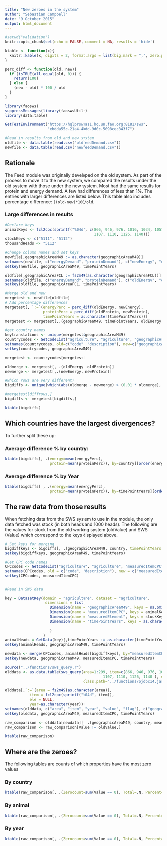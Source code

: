 ```yaml
---
title: "New zeroes in the system"
author: "Sebastian Campbell"
date: "9 October 2015"
output: html_document
---
```


```r
#setwd("validation")
knitr::opts_chunk$set(echo = FALSE, comment = NA, results = 'hide')

ktable <- function(x){
  knitr::kable(x, digits = 2, format.args = list(big.mark = ",", zero.print = ".", scientific=FALSE))
}

perc_diff <- function(old, new){
  if (isTRUE(all.equal(old, 0))) {
    return(100)
  } else {
    (new - old) * 100 / old
  }
}

```

```r
library(faosws)
suppressMessages(library(faoswsUtil))
library(data.table)

GetTestEnvironment("https://hqlprswsas1.hq.un.fao.org:8181/sws", 
                   "ebdda55c-21a4-4bdd-9d0c-5098cec843f7")

#Read in results from old and new system
oldfile <- data.table(read.csv("oldfeedDemand.csv"))
newfile <- data.table(read.csv("newfeedDemand.csv"))

```


## Rationale

The Feed module was originally developed on the old system. As part of the process to move it to the new system, we compared the results under the old system with those under the new system. Most had the same results for protein and energy demand. A few had differences of less than 1%. The entries with larger differences are listed below. This table also includes percentage difference: `((old-new)*100/old`.

### Large differences in results

```r
#Declare keys
animalKeys <- fcl2cpc(sprintf("%04d", c(866, 946, 976, 1016, 1034, 1057, 1068, 1072, 1079, 1096,
                                        1107, 1110, 1126, 1140)))
stockKeys <- c("5111", "5112")
thousandHeads <- "5112"

```

```r
#Change column names and set keys
newfile[,geographicAreaM49 := as.character(geographicAreaM49)]
setnames(newfile, c("energyDemand", "proteinDemand"), c("newEnergy", "newProtein"))
setkey(newfile, geographicAreaM49, timePointYears)

oldfile[,geographicAreaFCL := fs2m49(as.character(geographicAreaFCL))]
setnames(oldfile, c("energyDemand", "proteinDemand"), c("oldEnergy", "oldProtein"))
setkey(oldfile, geographicAreaFCL, timePointYears)

#Merge old and new
mergetest <- newfile[oldfile]
# Add percentage differences
mergetest[, `:=`(energyPerc = perc_diff(oldEnergy, newEnergy),
                 proteinPerc = perc_diff(oldProtein, newProtein),
                 timePointYears = as.character(timePointYears))]
mergetest <- mergetest[,.(geographicAreaM49, timePointYears, oldEnergy, newEnergy,energyPerc, oldProtein, newProtein, proteinPerc)]

#get country names
keytranslations <- unique(mergetest$geographicAreaM49)
countrycodes <- GetCodeList("agriculture", "agriculture", "geographicAreaM49", keytranslations[!keytranslations %in% "532"])[,.(code, description)]
setnames(countrycodes, old=c("code", "description"), new=c("geographicAreaM49", "country"))
setkey(countrycodes, geographicAreaM49)

mergetest <- countrycodes[mergetest]

oldmerge <- mergetest[, .(oldEnergy, oldProtein)]
newmerge <- mergetest[,.(newEnergy, newProtein)]

#which rows are very different?
bigdiffs <- unique(which(abs(oldmerge - newmerge) > (0.01 * oldmerge), arr.ind = T)[,1])

#mergetest[diffrows,]
bigdiffs <- mergetest[bigdiffs,]
```

```r
ktable(bigdiffs)
```

## Which countries have the largest divergences?

To further split these up:

### Average difference % by country:

```r

ktable(bigdiffs[, .(energy=mean(energyPerc),
                    protein=mean(proteinPerc)), by=country][order(energy),])
```

### Average difference % by Year

```r
ktable(bigdiffs[ , .(energy=mean(energyPerc),
                    protein=mean(proteinPerc)), by=timePointYears][order(energy),])
```

## The raw data from those results

When fetching data from the SWS system to use in the module, the only data fetched was stock (in both heads and 1000 heads). The following are the values for stock from the old working system (oldValue) and SWS (Value) which correspond to the keys displayed above.

```r
# Set keys for merging
bigdiffkeys <- bigdiffs[, .(geographicAreaM49, country, timePointYears = as.character(timePointYears))]
setkey(bigdiffkeys, geographicAreaM49, timePointYears)

#Get CPC code names
CPCcodes <- GetCodeList("agriculture", "agriculture", "measuredItemCPC", animalKeys)[,.(code, description)]
setnames(CPCcodes, old = c("code", "description"), new = c("measuredItemCPC", "animal"))
setkey(CPCcodes, measuredItemCPC)


#Read in SWS data

key = DatasetKey(domain = "agriculture", dataset = "agriculture",
                  dimensions = list(
                    Dimension(name = "geographicAreaM49", keys = na.omit(fs2m49(as.character((1:299)[-22])))), #user input
                    Dimension(name = "measuredItemCPC", keys = animalKeys),
                    Dimension(name = "measuredElement", keys = stockKeys),
                    Dimension(name = "timePointYears", keys = as.character(1990:2012)) #user input
                    
                    )
                 )
animalHeads = GetData(key)[,timePointYears := as.character(timePointYears)]
setkey(animalHeads, geographicAreaM49, timePointYears)

```

```r
newdata <- merge(CPCcodes, animalHeads[bigdiffkeys], by="measuredItemCPC")
setkey(newdata, geographicAreaM49, measuredItemCPC, timePointYears)
```

```r
source("../functions/sws_query.r")
olddata <- as.data.table(sws_query(area=1:299, item=c(866, 946, 976, 1016, 1034, 1057, 1068, 1072, 1079, 1096,
                                            1107, 1110, 1126, 1140 ), ele=11, year=1990:2012, value.names=F,
                                   class.path="../functions/ojdbc14.jar"))

olddata[,`:=`(area = fs2m49(as.character(area)),
           item = fcl2cpc(sprintf("%04d", item)),
           ele = NULL,
           year=as.character(year))]
setnames(olddata, c("area", "item", "year", "value", "flag"), c("geographicAreaM49", "measuredItemCPC", "timePointYears", "oldValue", "oldFlag"))
setkey(olddata, geographicAreaM49, measuredItemCPC, timePointYears)

raw_comparison <- olddata[newdata][, .(geographicAreaM49, country, measuredItemCPC, animal, timePointYears, oldValue, oldFlag, Value, flagObservationStatus)]
raw_comparison <- raw_comparison[Value != oldValue,]
```

```r
ktable(raw_comparison)
```

## Where are the zeroes?

The following tables are counts of which properties have the most zero values

### By country

```r
ktable(raw_comparison[, .(Zerocount=sum(Value == 0), Total=.N, Percent=sum(Value == 0)*100/.N), by = country][rev(order(Zerocount))])
```

### By animal

```r
ktable(raw_comparison[, .(Zerocount=sum(Value == 0), Total=.N, Percent=sum(Value == 0)*100/.N), by = animal][rev(order(Zerocount))])
```

### By year

```r
ktable(raw_comparison[, .(Zerocount=sum(Value == 0), Total=.N, Percent=sum(Value == 0)*100/.N), by = timePointYears][rev(order(Zerocount))])
```